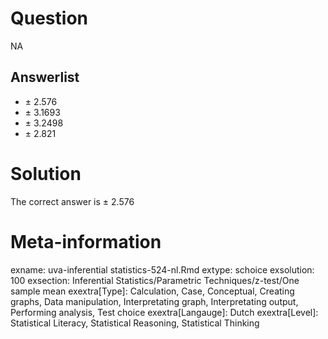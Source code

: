 Question
========

NA

Answerlist
----------
* &#177; 2.576
* &#177; 3.1693
* &#177; 3.2498
* &#177; 2.821

Solution
========

The correct answer is  &#177; 2.576

Meta-information
================
exname: uva-inferential statistics-524-nl.Rmd
extype: schoice
exsolution: 100
exsection: Inferential Statistics/Parametric Techniques/z-test/One sample mean
exextra[Type]: Calculation, Case, Conceptual, Creating graphs, Data manipulation, Interpretating graph, Interpretating output, Performing analysis, Test choice
exextra[Langauge]: Dutch
exextra[Level]: Statistical Literacy, Statistical Reasoning, Statistical Thinking
